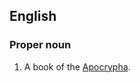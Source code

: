 ==English==
{{book of the Bible|The Prayer of Azariah and Song of the Three Holy Children}}

===Proper noun===
{{en-proper noun}}
# {{lb|en|biblical}} A book of the [[Apocrypha]].